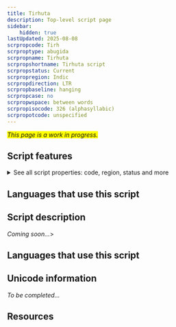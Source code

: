 ```yaml
---
title: Tirhuta
description: Top-level script page
sidebar:
    hidden: true
lastUpdated: 2025-08-08
scrpropcode: Tirh
scrproptype: abugida
scrpropname: Tirhuta
scrpropshortname: Tirhuta script
scrpropstatus: Current
scrpropregion: Indic
scrpropdirection: LTR
scrpropbaseline: hanging
scrpropcase: no
scrpropwspace: between words
scrpropisocode: 326 (alphasyllabic)
scrpropotcode: unspecified
---
```


<span style='background-color:yellow'>_This page is a work in progress._</span>


## Script features

<details>
<summary> See all script properties: code, region, status and more</summary>
<ScriptInfo />
</details>

## Languages that use this script

<WsList script='Tirh' wsMax='5' />

## Script description

_Coming soon..._>

## Languages that use this script

<WsList script='Tirh' wsMax='5' />

## Unicode information

_To be completed..._

## Resources

<ScriptResources detailSummary='seemore' />

